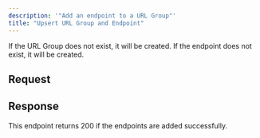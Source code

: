```yaml
---
description: '"Add an endpoint to a URL Group"'
title: "Upsert URL Group and Endpoint"
---
```

If the URL Group does not exist, it will be created. If the endpoint does not exist, it will be created.
## Request
## Response
This endpoint returns 200 if the endpoints are added successfully.